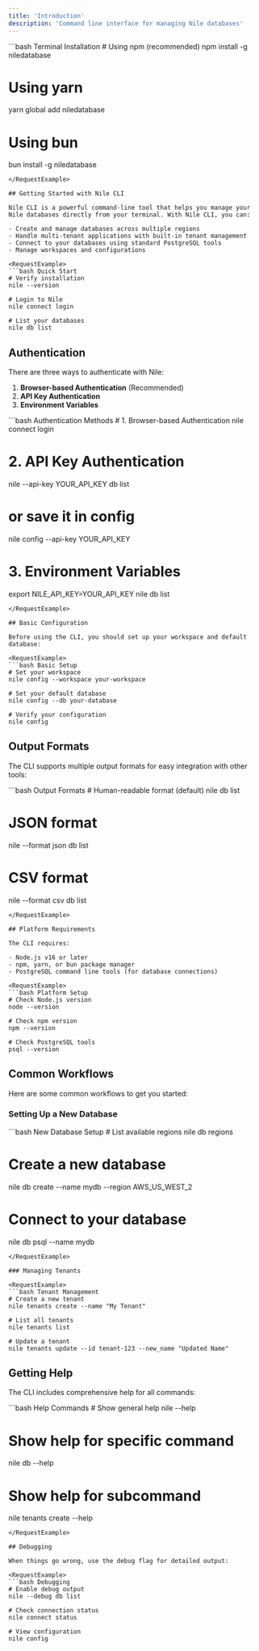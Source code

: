 ```yaml
---
title: 'Introduction'
description: 'Command line interface for managing Nile databases'
---
```


<RequestExample>
```bash Terminal Installation
# Using npm (recommended)
npm install -g niledatabase

# Using yarn
yarn global add niledatabase

# Using bun
bun install -g niledatabase
```
</RequestExample>

## Getting Started with Nile CLI

Nile CLI is a powerful command-line tool that helps you manage your Nile databases directly from your terminal. With Nile CLI, you can:

- Create and manage databases across multiple regions
- Handle multi-tenant applications with built-in tenant management
- Connect to your databases using standard PostgreSQL tools
- Manage workspaces and configurations

<RequestExample>
```bash Quick Start
# Verify installation
nile --version

# Login to Nile
nile connect login

# List your databases
nile db list
```
</RequestExample>

## Authentication

There are three ways to authenticate with Nile:

1. **Browser-based Authentication** (Recommended)
2. **API Key Authentication**
3. **Environment Variables**

<RequestExample>
```bash Authentication Methods
# 1. Browser-based Authentication
nile connect login

# 2. API Key Authentication
nile --api-key YOUR_API_KEY db list
# or save it in config
nile config --api-key YOUR_API_KEY

# 3. Environment Variables
export NILE_API_KEY=YOUR_API_KEY
nile db list
```
</RequestExample>

## Basic Configuration

Before using the CLI, you should set up your workspace and default database:

<RequestExample>
```bash Basic Setup
# Set your workspace
nile config --workspace your-workspace

# Set your default database
nile config --db your-database

# Verify your configuration
nile config
```
</RequestExample>

## Output Formats

The CLI supports multiple output formats for easy integration with other tools:

<RequestExample>
```bash Output Formats
# Human-readable format (default)
nile db list

# JSON format
nile --format json db list

# CSV format
nile --format csv db list
```
</RequestExample>

## Platform Requirements

The CLI requires:

- Node.js v16 or later
- npm, yarn, or bun package manager
- PostgreSQL command line tools (for database connections)

<RequestExample>
```bash Platform Setup
# Check Node.js version
node --version

# Check npm version
npm --version

# Check PostgreSQL tools
psql --version
```
</RequestExample>

## Common Workflows

Here are some common workflows to get you started:

### Setting Up a New Database

<RequestExample>
```bash New Database Setup
# List available regions
nile db regions

# Create a new database
nile db create --name mydb --region AWS_US_WEST_2

# Connect to your database
nile db psql --name mydb
```
</RequestExample>

### Managing Tenants

<RequestExample>
```bash Tenant Management
# Create a new tenant
nile tenants create --name "My Tenant"

# List all tenants
nile tenants list

# Update a tenant
nile tenants update --id tenant-123 --new_name "Updated Name"
```
</RequestExample>

## Getting Help

The CLI includes comprehensive help for all commands:

<RequestExample>
```bash Help Commands
# Show general help
nile --help

# Show help for specific command
nile db --help

# Show help for subcommand
nile tenants create --help
```
</RequestExample>

## Debugging

When things go wrong, use the debug flag for detailed output:

<RequestExample>
```bash Debugging
# Enable debug output
nile --debug db list

# Check connection status
nile connect status

# View configuration
nile config
```
</RequestExample> 